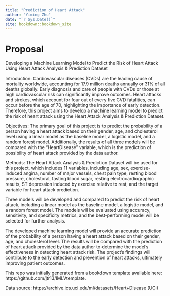 ```yaml
--- 
title: "Prediction of Heart Attack"
author: "Yiming Zhu"
date: "`r Sys.Date()`"
site: bookdown::bookdown_site
---
```


# Proposal
Developing a Machine Learning Model to Predict the Risk of Heart Attack Using Heart Attack Analysis & Prediction Dataset

Introduction:
Cardiovascular diseases (CVDs) are the leading cause of mortality worldwide, accounting for 17.9 million deaths annually or 31% of all deaths globally. Early diagnosis and care of people with CVDs or those at high cardiovascular risk can significantly improve outcomes. Heart attacks and strokes, which account for four out of every five CVD fatalities, can occur before the age of 70, highlighting the importance of early detection. Therefore, this project aims to develop a machine learning model to predict the risk of heart attack using the Heart Attack Analysis & Prediction Dataset.

Objectives:
The primary goal of this project is to predict the probability of a person having a heart attack based on their gender, age, and cholesterol level using a linear model as the baseline model, a logistic model, and a random forest model. Additionally, the results of all three models will be compared with the "HeartDisease" variable, which is the prediction of possibility of heart attack provided by the data author.

Methods:
The Heart Attack Analysis & Prediction Dataset will be used for this project, which includes 11 variables, including age, sex, exercise-induced angina, number of major vessels, chest pain type, resting blood pressure, cholestoral, fasting blood sugar, resting electrocardiographic results, ST depression induced by exercise relative to rest, and the target variable for heart attack prediction.

Three models will be developed and compared to predict the risk of heart attack, including a linear model as the baseline model, a logistic model, and a random forest model. The models will be evaluated using accuracy, sensitivity, and specificity metrics, and the best-performing model will be selected for further analysis.


The developed machine learning model will provide an accurate prediction of the probability of a person having a heart attack based on their gender, age, and cholesterol level. The results will be compared with the prediction of heart attack provided by the data author to determine the model's effectiveness in detecting heart attack risk. The project's findings will contribute to the early detection and prevention of heart attacks, ultimately improving patient outcomes.


This repo was initially generated from a bookdown template available here: https://github.com/jtr13/IMLVtemplate.




Data source: https://archive.ics.uci.edu/ml/datasets/Heart+Disease (UCI)
